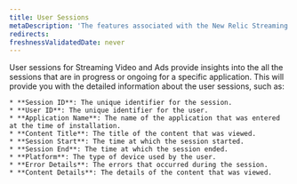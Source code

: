 ```yaml
---
title: User Sessions
metaDescription: 'The features associated with the New Relic Streaming video & ads.'
redirects:
freshnessValidatedDate: never
---
```


User sessions for Streaming Video and Ads provide insights into the all the sessions that are in progress or ongoing for a specific application. This will provide you with the detailed information about the user sessions, such as:



    * **Session ID**: The unique identifier for the session.
    * **User ID**: The unique identifier for the user.
    * **Application Name**: The name of the application that was entered at the time of installation.
    * **Content Title**: The title of the content that was viewed.
    * **Session Start**: The time at which the session started.
    * **Session End**: The time at which the session ended.
    * **Platform**: The type of device used by the user.
    * **Error Details**: The errors that occurred during the session.
    * **Content Details**: The details of the content that was viewed.